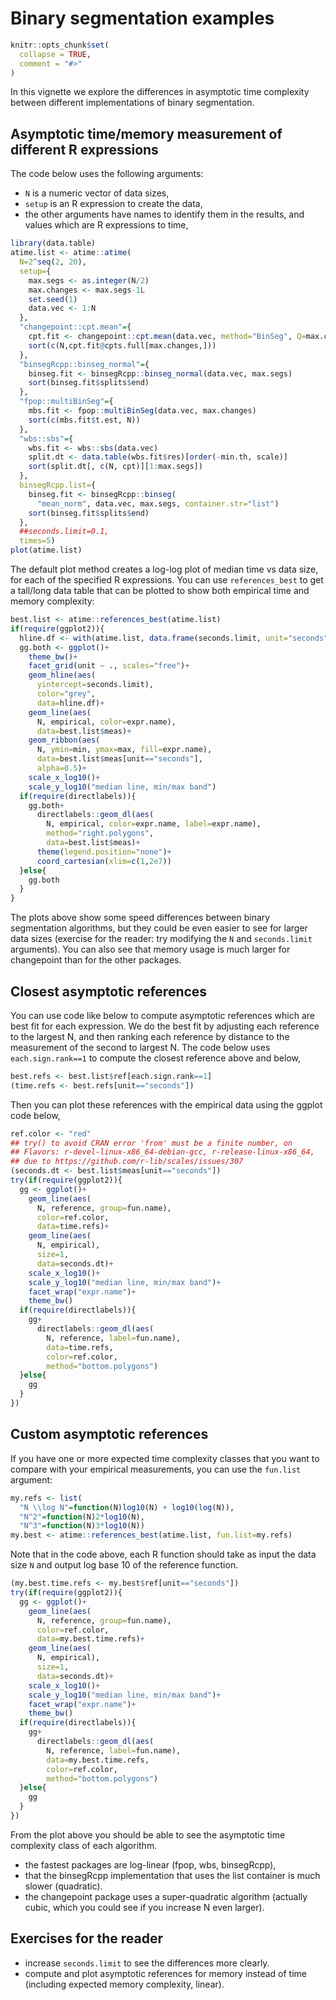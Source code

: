<!--
%\VignetteEngine{knitr::knitr}
%\VignetteIndexEntry{Binary segmentation examples}
-->

# Binary segmentation examples

```r
knitr::opts_chunk$set(
  collapse = TRUE,
  comment = "#>"
)
```

In this vignette we explore the differences in asymptotic time
complexity between different implementations of binary segmentation.

## Asymptotic time/memory measurement of different R expressions

The code below uses the following arguments:

* `N` is a numeric vector of data sizes,
* `setup` is an R expression to create the data,
* the other arguments have names to identify them in the results, and
  values which are R expressions to time,

```r
library(data.table)
atime.list <- atime::atime(
  N=2^seq(2, 20),
  setup={
    max.segs <- as.integer(N/2)
    max.changes <- max.segs-1L
    set.seed(1)
    data.vec <- 1:N
  },
  "changepoint::cpt.mean"={
    cpt.fit <- changepoint::cpt.mean(data.vec, method="BinSeg", Q=max.changes)
    sort(c(N,cpt.fit@cpts.full[max.changes,]))
  },
  "binsegRcpp::binseg_normal"={
    binseg.fit <- binsegRcpp::binseg_normal(data.vec, max.segs)
    sort(binseg.fit$splits$end)
  },
  "fpop::multiBinSeg"={
    mbs.fit <- fpop::multiBinSeg(data.vec, max.changes)
    sort(c(mbs.fit$t.est, N))
  },
  "wbs::sbs"={
    wbs.fit <- wbs::sbs(data.vec)
    split.dt <- data.table(wbs.fit$res)[order(-min.th, scale)]
    sort(split.dt[, c(N, cpt)][1:max.segs])
  },
  binsegRcpp.list={
    binseg.fit <- binsegRcpp::binseg(
      "mean_norm", data.vec, max.segs, container.str="list")
    sort(binseg.fit$splits$end)
  },
  ##seconds.limit=0.1,
  times=5)
plot(atime.list)
```

The default plot method creates a log-log plot of median time vs data
size, for each of the specified R expressions. You can use
`references_best` to get a tall/long data table that can be plotted to
show both empirical time and memory complexity:

```r
best.list <- atime::references_best(atime.list)
if(require(ggplot2)){
  hline.df <- with(atime.list, data.frame(seconds.limit, unit="seconds"))
  gg.both <- ggplot()+
    theme_bw()+
    facet_grid(unit ~ ., scales="free")+
    geom_hline(aes(
      yintercept=seconds.limit),
      color="grey",
      data=hline.df)+
    geom_line(aes(
      N, empirical, color=expr.name),
      data=best.list$meas)+
    geom_ribbon(aes(
      N, ymin=min, ymax=max, fill=expr.name),
      data=best.list$meas[unit=="seconds"],
      alpha=0.5)+
    scale_x_log10()+
    scale_y_log10("median line, min/max band")
  if(require(directlabels)){
    gg.both+
      directlabels::geom_dl(aes(
        N, empirical, color=expr.name, label=expr.name),
        method="right.polygons",
        data=best.list$meas)+
      theme(legend.position="none")+
      coord_cartesian(xlim=c(1,2e7))
  }else{
    gg.both
  }
}
```

The plots above show some speed differences between binary
segmentation algorithms, but they could be even easier to see for
larger data sizes (exercise for the reader: try modifying the `N` and
`seconds.limit` arguments). You can also see that memory usage is much
larger for changepoint than for the other packages.

## Closest asymptotic references

You can use code like below to compute asymptotic references which are
best fit for each expression. We do the best fit by adjusting each
reference to the largest N, and then ranking each reference by
distance to the measurement of the second to largest N. The code below
uses `each.sign.rank==1` to compute the closest reference above and
below,

```r
best.refs <- best.list$ref[each.sign.rank==1]
(time.refs <- best.refs[unit=="seconds"])
```

Then you can plot these references with the empirical data using the
ggplot code below,

```r
ref.color <- "red"
## try() to avoid CRAN error 'from' must be a finite number, on
## Flavors: r-devel-linux-x86_64-debian-gcc, r-release-linux-x86_64,
## due to https://github.com/r-lib/scales/issues/307
(seconds.dt <- best.list$meas[unit=="seconds"])
try(if(require(ggplot2)){
  gg <- ggplot()+
    geom_line(aes(
      N, reference, group=fun.name),
      color=ref.color,
      data=time.refs)+
    geom_line(aes(
      N, empirical),
      size=1,
      data=seconds.dt)+
    scale_x_log10()+
    scale_y_log10("median line, min/max band")+
    facet_wrap("expr.name")+
    theme_bw()
  if(require(directlabels)){
    gg+
      directlabels::geom_dl(aes(
        N, reference, label=fun.name),
        data=time.refs,
        color=ref.color,
        method="bottom.polygons")
  }else{
    gg
  }
})
```

## Custom asymptotic references

If you have one or more expected time complexity classes that you want
to compare with your empirical measurements, you can use the
`fun.list` argument:

```r
my.refs <- list(
  "N \\log N"=function(N)log10(N) + log10(log(N)),
  "N^2"=function(N)2*log10(N),
  "N^3"=function(N)3*log10(N))
my.best <- atime::references_best(atime.list, fun.list=my.refs)
```

Note that in the code above, each R function should take as input the
data size `N` and output log base 10 of the reference function.

```r
(my.best.time.refs <- my.best$ref[unit=="seconds"])
try(if(require(ggplot2)){
  gg <- ggplot()+
    geom_line(aes(
      N, reference, group=fun.name),
      color=ref.color,
      data=my.best.time.refs)+
    geom_line(aes(
      N, empirical),
      size=1,
      data=seconds.dt)+
    scale_x_log10()+
    scale_y_log10("median line, min/max band")+
    facet_wrap("expr.name")+
    theme_bw()
  if(require(directlabels)){
    gg+
      directlabels::geom_dl(aes(
        N, reference, label=fun.name),
        data=my.best.time.refs,
        color=ref.color,
        method="bottom.polygons")
  }else{
    gg
  }
})
```

From the plot above you should be able to see the asymptotic time
complexity class of each algorithm.

* the fastest packages are log-linear (fpop, wbs, binsegRcpp), 
* that the binsegRcpp implementation that uses the list container is
  much slower (quadratic).
* the changepoint package uses a super-quadratic algorithm (actually
  cubic, which you could see if you increase N even larger).

## Exercises for the reader

* increase `seconds.limit` to see the differences more clearly.
* compute and plot asymptotic references for memory instead of time
  (including expected memory complexity, linear).
